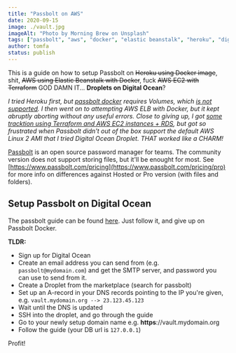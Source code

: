 ```yaml
---
title: "Passbolt on AWS"
date: 2020-09-15
image: ./vault.jpg
imageAlt: "Photo by Morning Brew on Unsplash"
tags: ["passbolt", "aws", "docker", "elastic beanstalk", "heroku", "digitalocean"]
author: tomfa
status: publish
---
```


This is a guide on how to setup Passbolt on <s>Heroku using Docker image</s>, shit, <s>AWS using Elastic Beanstalk with Docker</s>, fuck <s>AWS EC2  with Terraform</s> GOD DAMN IT... **Droplets on Digital Ocean**?

_I tried Heroku first, but [passbolt docker](https://help.passbolt.com/hosting/install/ce/docker.html) 
requires Volumes, which [is not supported]((https://devcenter.heroku.com/articles/container-registry-and-runtime#unsupported-dockerfile-commands)). I then went on to attempting AWS ELB with Docker, but it kept abruptly aborting without any useful errors. Close to giving up, I got [some tracktion using Terraform and AWS EC2 instances + RDS](https://gist.github.com/tomfa/b4236ed2776cca5b756251d08e31a226), but got so frustrated when Passbolt didn't out of the box support the default AWS Linux 2 AMI that I tried Digital Ocean Droplet. THAT worked like a CHARM!_

[Passbolt](https://www.passbolt.com) is an open source password manager for teams. The community version does not support storing files, but it'll be enought for most. See [https://www.passbolt.com/pricing](https://www.passbolt.com/pricing/pro) for more info on differences against Hosted or Pro version (with files and folders).


## Setup Passbolt on Digital Ocean

The passbolt guide can be found [here](https://help.passbolt.com/hosting/install/ce/digital-ocean). Just follow it, and give up on Passbolt Docker.

**TLDR:**
- Sign up for Digital Ocean
- Create an email address you can send from (e.g. `passbolt@mydomain.com`) and get the SMTP server, and password you can use to send from it.
- Create a Droplet from the marketplace (search for passbolt)
- Set up an A-record in your DNS records pointing to the IP you're given, e.g. `vault.mydomain.org --> 23.123.45.123`
- Wait until the DNS is updated
- SSH into the droplet, and go through the guide
- Go to your newly setup domain name e.g. **https**://vault.mydomain.org
- Follow the guide (your DB url is `127.0.0.1`)

Profit!